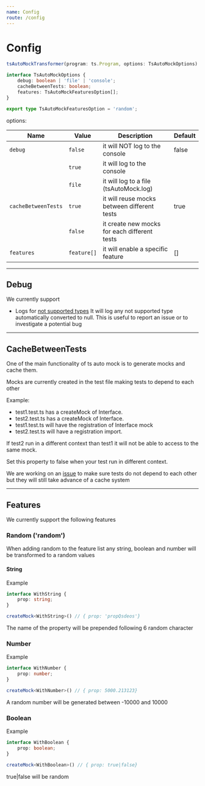 ```yaml
---
name: Config
route: /config
---
```


# Config
```ts
tsAutoMockTransformer(program: ts.Program, options: TsAutoMockOptions)

interface TsAutoMockOptions {
    debug: boolean | 'file' | 'console';
    cacheBetweenTests: boolean;
    features: TsAutoMockFeaturesOption[];
}

export type TsAutoMockFeaturesOption = 'random';

```
options:

| Name                 |  Value         |  Description                                 | Default
| -------------------- |  --------      | -------------------------------------------- | --------
| `debug`              |  `false`       | it will NOT log to the console               | false
|                      |  `true`        | it will log to the console                   |
|                      |  `file`        | it will log to a file (tsAutoMock.log)       |
| `cacheBetweenTests`  |  `true`        | it will reuse mocks between different tests  | true
|                      |  `false`       | it create new mocks for each different tests |
| `features`           |  `feature[]`   | it will enable a specific feature            | []

---

## Debug
We currently support
- Logs for [not supported types](./types-not-supported)
It will log any  not supported type automatically converted to null.
This is useful to report an issue or to investigate a potential bug
---

## CacheBetweenTests
One of the main functionality of ts auto mock is to generate mocks and cache them.

Mocks are currently created in the test file making tests to depend to each other

Example:
- test1.test.ts has a createMock of Interface.
- test2.test.ts has a createMock of Interface.
- test1.test.ts will have the registration of Interface mock
- test2.test.ts will have a registration import.

If test2 run in a different context than test1 it will not be able to access to the same mock.

Set this property to false when your test run in different context.

We are working on an [issue](https://github.com/Typescript-TDD/ts-auto-mock/issues/101) to make sure tests do not depend to each other but they will still take advance of a cache system

---
## Features
We currently support the following features
### Random ('random')

When adding random to the feature list any string, boolean and number will be transformed to a random values

#### String
Example
```ts
interface WithString {
    prop: string;
}

createMock<WithString>() // { prop: 'propQsdeos'}
```

The name of the property will be prepended following 6 random character

### Number
Example
```ts
interface WithNumber {
    prop: number;
}

createMock<WithNumber>() // { prop: 5000.213123}
```

A random number will be generated between -10000 and 10000


### Boolean
Example
```ts
interface WithBoolean {
    prop: boolean;
}

createMock<WithBoolean>() // { prop: true|false}
```

true|false will be random